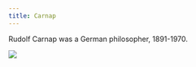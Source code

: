 ```yaml
---
title: Carnap
---
```


Rudolf Carnap was a German philosopher, 1891-1970.

![](/images/headshots/carnap.jpeg)
